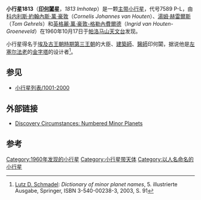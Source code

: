 {{Infobox planet 
| width = 25em 
| bgcolour = #FFFFC0 
| name = Imhotep
| discovery = yes 
| discovery_ref =  
| discoverer = [[科内利斯·約翰內斯·萬·豪敦|科内利斯·約翰內斯·萬·豪敦]]、[[英格麗·萬·豪敦-格勒內費爾德|英格麗·萬·豪敦-格勒內費爾德]]和[[湯姆·赫雷爾斯|湯姆·赫雷爾斯]]
| discovery_site = [[帕洛马山天文台|帕洛马山天文台]]
| discovered = 1960年10月17日
| designations = yes
| mp_name = 1813
| alt_names = 7589 P-L;1967 DC<br/>1969 TT5;1971 BA 
| named_after = [[印何闐|印何闐]]
| mp_category = 
| epoch = [[Julian_day|JD]] 2455800.5 (2011-Aug-27.0) 
| eccentricity = 0.0805722
| semimajor  = 2.6840333 AU
| perihelion   = 2.4677748 AU
| inclination = 8.08721°
| asc_node = 35.22311°
| arg_peri = 166.62210°
| mean_anomaly = 7.45501[[角度|°]]
| period = 1606.1284866 [[day|d]] (  4.40 [[Julian_year_(astronomy)|a]])
| aphelion = 2.9002918 [[天文单位|AU]]
| orbit_ref = <ref>[http://ssd.jpl.nasa.gov/sbdb.cgi?sstr=1813  JPL Small-Body Database Browser - 1813 Imhotep]</ref>
| avg_speed = 	
| satellites = 
| physical_characteristics = yes 
| dimensions = 24.73 km
| mass = 		
| density = 	
| surface_grav = 
| escape_velocity = 
| sidereal_day = 
| axial_tilt = 
| pole_ecliptic_lat = 
| pole_ecliptic_lon = 
| albedo = 0.0662
| rotation=17.978 h
| temperatures= 	
| temp_name1 = 
| mean_temp_1 = 
| max_temp_1 = 
| temp_name2 = 
| max_temp_2 = 
| spectral_type = 
| abs_magnitude = 11.60
}}
'''小行星1813'''（'''[[印何闐|印何闐]]星'''，''1813 Imhotep''）是一颗[[小行星带|主带小行星]]，代号7589 P-L，由[[科内利斯·約翰內斯·萬·豪敦|科内利斯·約翰內斯·萬·豪敦]]（''Cornelis Johannes van Houten''）、[[湯姆·赫雷爾斯|湯姆·赫雷爾斯]]（''Tom Gehrels''）和[[英格麗·萬·豪敦-格勒內費爾德|英格麗·萬·豪敦-格勒內費爾德]]（''Ingrid van Houten-Groeneveld''）在1960年10月17日于[[帕洛马山天文台|帕洛马山天文台]]发现。

小行星得名于[[埃及|埃及]][[古王国时期|古王朝時期]][[埃及第三王朝|第三王朝]]的大臣、[[建築師|建築師]]、[[醫師|醫師]]印何闐，据说他是[[左塞尔|左塞尔]][[法老|法老]]的[[金字塔|金字塔]]的设计者<ref name="Schmadel2003">[[Lutz_D._Schmadel|Lutz D. Schmadel]]: ''Dictionary of minor planet names'', 5. illustrierte Ausgabe, Springer, ISBN 3-540-00238-3, 2003, S. 91</ref>。

==参见==
* [[小行星列表/1001-2000|小行星列表/1001-2000]]

== 外部链接 ==
* [http://cfa-www.harvard.edu/iau/lists/NumberedMPs.txt Discovery Circumstances: Numbered Minor Planets] {{Wayback|url=http://cfa-www.harvard.edu/iau/lists/NumberedMPs.txt |date=20080517010638 }}

== 参考 ==
{{Reflist}}

{{Minor Planet Number|[[小行星1812|1812 Gilgamesh]]|[[小行星1814|1814 Bach]]}}

[[Category:1960年发现的小行星|Category:1960年发现的小行星]]
[[Category:小行星带天体|Category:小行星带天体]]
[[Category:以人名命名的小行星|Category:以人名命名的小行星]]